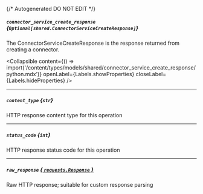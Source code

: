 {/* Autogenerated DO NOT EDIT  */}

##### `connector_service_create_response` *{`Optional[shared.ConnectorServiceCreateResponse]`}*
The ConnectorServiceCreateResponse is the response returned from creating a connector.

<Collapsible content={() => import('/content/types/models/shared/connector_service_create_response/python.mdx')} openLabel={Labels.showProperties} closeLabel={Labels.hideProperties} />


---
##### `content_type` *{`str`}*
HTTP response content type for this operation

---
##### `status_code` *{`int`}*
HTTP response status code for this operation

---
##### `raw_response` [*{ `requests.Response` }*](https://requests.readthedocs.io/en/latest/api/#requests.Response)
Raw HTTP response; suitable for custom response parsing



